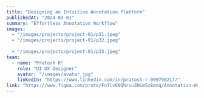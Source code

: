 ---
title: "Designing an Intuitive Annotation Platform"
publishedAt: "2024-03-01"
summary: "Effortless Annotation Workflow"
images:
  - "/images/projects/project-01/p31.jpeg"
  - "/images/projects/project-01/p32.jpeg"
 
  - "/images/projects/project-01/p33.jpeg"
team:
  - name: "Pratosh R"
    role: "UI UX Designer"
    avatar: "/images/avatar.jpg"
    linkedIn: "https://www.linkedin.com/in/pratosh-r-009798217/"
link: "https://www.figma.com/proto/FnTlvENQhruuZHim5xEmnq/Annotation-Workspace?content-scaling=fixed&kind=proto&node-id=465-15&page-id=465%3A14&scaling=scale-down-width"
---

